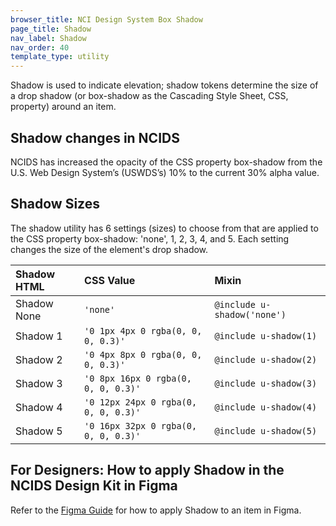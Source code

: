 ```yaml
---
browser_title: NCI Design System Box Shadow
page_title: Shadow
nav_label: Shadow
nav_order: 40
template_type: utility
---
```


Shadow is used to indicate elevation; shadow tokens determine the size of a drop shadow (or box-shadow as the Cascading Style Sheet, CSS, property) around an item.

## Shadow changes in NCIDS

NCIDS has increased the opacity of the CSS property box-shadow from the U.S. Web Design System’s (USWDS’s) 10% to the current 30% alpha value.

## Shadow Sizes

The shadow utility has 6 settings (sizes) to choose from that are applied to the CSS property box-shadow: 'none', 1, 2, 3, 4, and 5. Each setting changes the size of the element's drop shadow.

| Shadow HTML                                    | CSS Value                            | Mixin                       |
| :--------------------------------------------- | :----------------------------------- | :-------------------------- |
| <div className="shadow-none">Shadow None</div> | `'none'`                             | `@include u-shadow('none')` |
| <div className="shadow-1">Shadow 1</div>       | `'0 1px 4px 0 rgba(0, 0, 0, 0.3)'`   | `@include u-shadow(1)`      |
| <div className="shadow-2">Shadow 2</div>       | `'0 4px 8px 0 rgba(0, 0, 0, 0.3)'`   | `@include u-shadow(2)`      |
| <div className="shadow-3">Shadow 3</div>       | `'0 8px 16px 0 rgba(0, 0, 0, 0.3)'`  | `@include u-shadow(3)`      |
| <div className="shadow-4">Shadow 4</div>       | `'0 12px 24px 0 rgba(0, 0, 0, 0.3)'` | `@include u-shadow(4)`      |
| <div className="shadow-5">Shadow 5</div>       | `'0 16px 32px 0 rgba(0, 0, 0, 0.3)'` | `@include u-shadow(5)`      |

## For Designers: How to apply Shadow in the NCIDS Design Kit in Figma

Refer to the [Figma Guide](../../get-started/figma-guide) for how to apply Shadow to an item in Figma.
